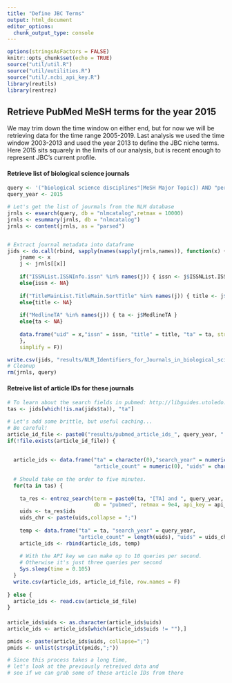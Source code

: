 ```yaml
---
title: "Define JBC Terms"
output: html_document
editor_options: 
  chunk_output_type: console
---
```


```r
options(stringsAsFactors = FALSE)
knitr::opts_chunk$set(echo = TRUE)
source("util/util.R")
source("util/eutilities.R")
source("util/.ncbi_api_key.R")
library(reutils)
library(rentrez)
```

## Retrieve PubMed MeSH terms for the year 2015

We may trim down the time window on either end, but for now we will be retrieving data for the time range 2005-2019. Last analysis we used the time window 2003-2013 and used the year 2013 to define the JBC niche terms. Here 2015 sits squarely in the limits of our analysis, but is recent enough to represent JBC's current profile.

#### Retrieve list of biological science journals

```r
query <- '("biological science disciplines"[MeSH Major Topic]) AND "periodical"[Publication Type] AND (ncbijournals[All Fields] AND English[lang])'
query_year <- 2015
```


```r
# Let's get the list of jourmals from the NLM database
jrnls <- esearch(query, db = "nlmcatalog",retmax = 10000)
jrnls <- esummary(jrnls, db = "nlmcatalog")
jrnls <- content(jrnls, as = "parsed")


# Extract journal metadata into dataframe
jids <- do.call(rbind, sapply(names(sapply(jrnls,names)), function(x) {
    jname <- x
    j <- jrnls[[x]]
    
    if("ISSNList.ISSNInfo.issn" %in% names(j)) { issn <- j$ISSNList.ISSNInfo.issn }
    else{issn <- NA}
    
    if("TitleMainList.TitleMain.SortTitle" %in% names(j)) { title <- j$TitleMainList.TitleMain.SortTitle}
    else{title <- NA}
    
    if("MedlineTA" %in% names(j)) { ta <- j$MedlineTA }
    else{ta <- NA}
    
    data.frame("uid" = x,"issn" = issn, "title" = title, "ta" = ta, stringsAsFactors = F)
    },
    simplify = F))

write.csv(jids, "results/NLM_Identifiers_for_Journals_in_biological_science_disciplines.csv", row.names = F)
# Cleanup
rm(jrnls, query)
```

#### Retreive list of article IDs for these journals

```r
# To learn about the search fields in pubmed: http://libguides.utoledo.edu/searchingpubmed/tags
tas <- jids[which(!is.na(jids$ta)), "ta"]

# Let's add some brittle, but useful caching...
# Be careful!
article_id_file <- paste0("results/pubmed_article_ids_", query_year, ".csv")
if(!file.exists(article_id_file)) {
  
  
  article_ids <- data.frame("ta" = character(0),"search_year" = numeric(0),
                            "article_count" = numeric(0), "uids" = character(0))
  
  # Should take on the order to five minutes. 
  for(ta in tas) {
    
    ta_res <- entrez_search(term = paste0(ta, "[TA] and ", query_year, "[pdat]"), 
                            db = "pubmed", retmax = 9e4, api_key = api_key)
    uids <- ta_res$ids
    uids_chr <- paste(uids,collapse = ";")
    
    temp <- data.frame("ta" = ta, "search_year" = query_year, 
                       "article_count" = length(uids), "uids" = uids_chr)
    article_ids <- rbind(article_ids, temp)
    
    # With the API key we can make up to 10 queries per second.
    # Otherwise it's just three queries per second
    Sys.sleep(time = 0.105)
  }
  write.csv(article_ids, article_id_file, row.names = F)
  
} else {
  article_ids <- read.csv(article_id_file)
}
```

#### 

```r
article_ids$uids <- as.character(article_ids$uids)
article_ids <- article_ids[which(article_ids$uids != ""),]

pmids <- paste(article_ids$uids, collapse=";")
pmids <- unlist(strsplit(pmids,";"))

# Since this process takes a long time,
# let's look at the previously retreived data and
# see if we can grab some of these article IDs from there


```



